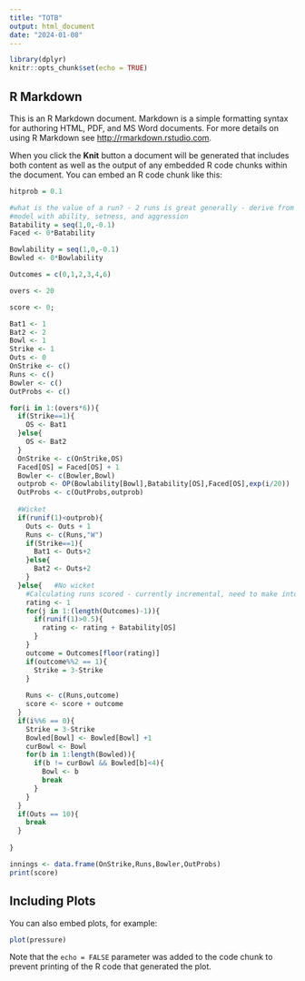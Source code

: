 ```yaml
---
title: "TOTB"
output: html_document
date: "2024-01-08"
---
```


```r
library(dplyr)
knitr::opts_chunk$set(echo = TRUE)
```

## R Markdown

This is an R Markdown document. Markdown is a simple formatting syntax for authoring HTML, PDF, and MS Word documents. For more details on using R Markdown see <http://rmarkdown.rstudio.com>.

When you click the **Knit** button a document will be generated that includes both content as well as the output of any embedded R code chunks within the document. You can embed an R code chunk like this:

```r

hitprob = 0.1

#what is the value of a run? - 2 runs is great generally - derive from the back
#model with ability, setness, and aggression
Batability = seq(1,0,-0.1)
Faced <- 0*Batability

Bowlability = seq(1,0,-0.1)
Bowled <- 0*Bowlability

Outcomes = c(0,1,2,3,4,6)

overs <- 20

score <- 0;

Bat1 <- 1
Bat2 <- 2
Bowl <- 1
Strike <- 1
Outs <- 0
OnStrike <- c()
Runs <- c()
Bowler <- c()
OutProbs <- c()

for(i in 1:(overs*6)){
  if(Strike==1){
    OS <- Bat1
  }else{
    OS <- Bat2
  }
  OnStrike <- c(OnStrike,OS)
  Faced[OS] = Faced[OS] + 1
  Bowler <- c(Bowler,Bowl)
  outprob <- OP(Bowlability[Bowl],Batability[OS],Faced[OS],exp(i/20))
  OutProbs <- c(OutProbs,outprob)
  
  #Wicket 
  if(runif(1)<outprob){
    Outs <- Outs + 1
    Runs <- c(Runs,"W")
    if(Strike==1){
      Bat1 <- Outs+2
    }else{
      Bat2 <- Outs+2
    }
  }else{   #No wicket
    #Calculating runs scored - currently incremental, need to make into spinning wheel selection
    rating <- 1
    for(j in 1:(length(Outcomes)-1)){
      if(runif(1)>0.5){
        rating <- rating + Batability[OS]
      }
    }
    outcome = Outcomes[floor(rating)]
    if(outcome%%2 == 1){
      Strike = 3-Strike
    }
    
    Runs <- c(Runs,outcome)
    score <- score + outcome
  }
  if(i%%6 == 0){
    Strike = 3-Strike
    Bowled[Bowl] <- Bowled[Bowl] +1
    curBowl <- Bowl
    for(b in 1:length(Bowled)){
      if(b != curBowl && Bowled[b]<4){
        Bowl <- b
        break
      }
    }
  }
  if(Outs == 10){
    break
  }
  
}

innings <- data.frame(OnStrike,Runs,Bowler,OutProbs)
print(score)
```

## Including Plots

You can also embed plots, for example:

```r
plot(pressure)
```

Note that the `echo = FALSE` parameter was added to the code chunk to prevent printing of the R code that generated the plot.
